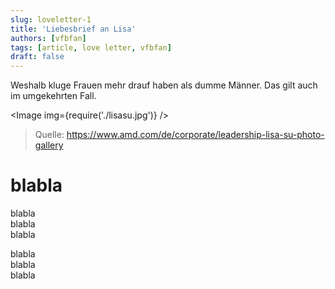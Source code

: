```yaml
---
slug: loveletter-1
title: 'Liebesbrief an Lisa'
authors: [vfbfan]
tags: [article, love letter, vfbfan]
draft: false
---
```



Weshalb kluge Frauen mehr drauf haben als dumme Männer. Das gilt auch im umgekehrten Fall.

<!--truncate-->

<Image img={require('./lisasu.jpg')} />
> Quelle: https://www.amd.com/de/corporate/leadership-lisa-su-photo-gallery

# blabla

blabla<br/>
blabla<br/>
blabla<br/>

blabla<br/>
blabla<br/>
blabla<br/>
